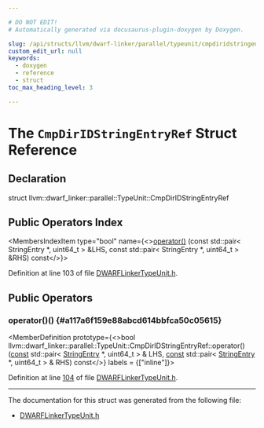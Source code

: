 ```yaml
---

# DO NOT EDIT!
# Automatically generated via docusaurus-plugin-doxygen by Doxygen.

slug: /api/structs/llvm/dwarf-linker/parallel/typeunit/cmpdiridstringentryref
custom_edit_url: null
keywords:
  - doxygen
  - reference
  - struct
toc_max_heading_level: 3

---
```





# The `CmpDirIDStringEntryRef` Struct Reference

<DoxygenPage pluginConfig={pluginConfig}>



## Declaration

<CodeBlock>struct llvm::dwarf_linker::parallel::TypeUnit::CmpDirIDStringEntryRef</CodeBlock>

## Public Operators Index

<MembersIndex>

<MembersIndexItem
  type="bool"
  name={<><a href="#a117a6f159e88abcd614bbfca50c05615">operator()</a> (const std::pair&lt; StringEntry &#42;, uint64&#95;t &gt; &amp;LHS, const std::pair&lt; StringEntry &#42;, uint64&#95;t &gt; &amp;RHS) const</>}>
</MembersIndexItem>

</MembersIndex>


Definition at line 103 of file <a href="/docs/api/files/lib/lib/dwarflinker/lib/dwarflinker/parallel/dwarflinkertypeunit-h">DWARFLinkerTypeUnit.h</a>.

<SectionDefinition>

## Public Operators

### operator()() {#a117a6f159e88abcd614bbfca50c05615}

<MemberDefinition
  prototype={<>bool llvm::dwarf&#95;linker::parallel::TypeUnit::CmpDirIDStringEntryRef::operator() (<a href="/docs/api/files/lib/lib/target/lib/target/aarch64/aarch64promoteconstant-cpp/#a90f8350fecae261c25be85d38b451bff">const</a> std::pair&lt; <a href="/docs/api/namespaces/llvm/dwarf-linker/#a0b0094f2370abd91cc57b6d5476a599b">StringEntry</a> &#42;, uint64&#95;t &gt; &amp; LHS, <a href="/docs/api/files/lib/lib/target/lib/target/aarch64/aarch64promoteconstant-cpp/#a90f8350fecae261c25be85d38b451bff">const</a> std::pair&lt; <a href="/docs/api/namespaces/llvm/dwarf-linker/#a0b0094f2370abd91cc57b6d5476a599b">StringEntry</a> &#42;, uint64&#95;t &gt; &amp; RHS) const</>}
  labels = {["inline"]}>

Definition at line <a href="/docs/api/files/lib/lib/dwarflinker/lib/dwarflinker/parallel/dwarflinkertypeunit-h/#l00104">104</a> of file <a href="/docs/api/files/lib/lib/dwarflinker/lib/dwarflinker/parallel/dwarflinkertypeunit-h">DWARFLinkerTypeUnit.h</a>.
</MemberDefinition>

</SectionDefinition>

<hr/>

The documentation for this struct was generated from the following file:

<ul>
<li><a href="/docs/api/files/lib/lib/dwarflinker/lib/dwarflinker/parallel/dwarflinkertypeunit-h">DWARFLinkerTypeUnit.h</a></li>
</ul>

</DoxygenPage>
